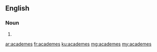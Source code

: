 ==English==

===Noun===
{{head|en|plural}}

# {{plural of|academe|lang=en|nocat=1}}

[[ar:academes]]
[[fr:academes]]
[[ku:academes]]
[[mg:academes]]
[[my:academes]]